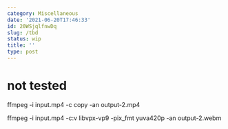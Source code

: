 ```yaml
---
category: Miscellaneous
date: '2021-06-20T17:46:33'
id: 20WSjqlfnwDq
slug: /tbd
status: wip
title: ''
type: post
---
```


# not tested
ffmpeg -i input.mp4 -c copy -an output-2.mp4




ffmpeg -i input.mp4 -c:v libvpx-vp9 -pix_fmt yuva420p -an output-2.webm